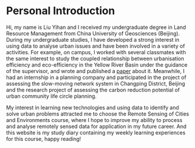 # Personal Introduction {.unnumbered}

Hi, my name is Liu Yihan and I received my undergraduate degree in Land Resource Management from China University of Geosciences (Beijing). During my undergraduate studies, I have developed a strong interest in using data to analyse urban issues and have been involved in a variety of activities. For example, on campus, I worked with several classmates with the same interest to study the coupled relationship between urbanisation efficiency and eco-efficiency in the Yellow River Basin under the guidance of the supervisor, and wrote and published a [paper](https://www.mdpi.com/2073-445X/11/6/882) about it. Meanwhile, I had an internship in a planning company and participated in the project of assessing the slow-moving network system in Changping District, Beijing and the research project of assessing the carbon reduction potential of urban community life circle planning.

My interest in learning new technologies and using data to identify and solve urban problems attracted me to choose the Remote Sensing of Cities and Environments course, where I hope to improve my ability to process and analyse remotely sensed data for application in my future career. And this website is my study diary containing my weekly learning experiences for this course, happy reading!
